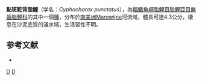 {{Speciesbox 
| taxon = Cyphocharax punctatus
| status = NE
| status_system = IUCN3.1
| authority = [[Vari|Vari]] & [[Nijssen|Nijssen]], 1989
| synonyms = *''Curimata punctata''<br /><small>Vari & Nijssen, 1986</small>
*''Cyphocharax punctata''<br /><small>Vari & Nijssen, 1986</small>
}}
'''點斑駝背脂鯉'''（学名：''Cyphocharax punctatus''），為[[輻鰭魚綱|輻鰭魚綱]][[脂鯉目|脂鯉目]][[脂鯉亞目|脂鯉亞目]][[無齒脂鯉科|無齒脂鯉科]]的其中一個[[種|種]]，分布於[[南美洲|南美洲]]Marowijne河流域，體長可達4.3公分，棲息在沙泥底質的淺水域，生活習性不明。

==参考文献==
{{refbegin}}
*{{FishBase_species|genus=Cyphocharax|species=punctatus|year=2013|month=8}}
{{refend}}
{{Taxonbar|from=Q6421449}}

[[Category:駝背脂鯉屬|D]]
[[Category:1989年描述的鱼类|D]]


{{魚類小作品}}
